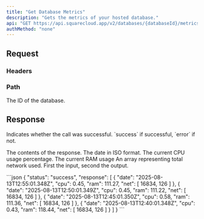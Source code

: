 ```yaml
---
title: "Get Database Metrics"
description: "Gets the metrics of your hosted database."
api: "GET https://api.squarecloud.app/v2/databases/{databaseId}/metrics"
authMethod: "none"
---
```



## Request

### Headers

<Authorization />

### Path

<ParamField path="databaseId" type="string" placeholder="Database ID" required>
  The ID of the database.
</ParamField>

## Response

<ResponseField name="status" type="string">
  Indicates whether the call was successful. `success` if successful, `error` if not.
</ResponseField>
<ResponseField name="response" type="array">

The contents of the response.
<Expandable title="Toggle object">
<ResponseField name="date" type="string">
  The date in ISO format.
</ResponseField>
<ResponseField name="cpu" type="string">
  The current CPU usage percentage.
</ResponseField>
<ResponseField name="ram" type="string">
  The current RAM usage
</ResponseField>
<ResponseField name="net" type="int[]">
  An array representing total network used. First the input, second the output.
</ResponseField>
</Expandable>
</ResponseField>

<ResponseExample>
```json
{
    "status": "success",
    "response": [
        {
            "date": "2025-08-13T12:55:01.348Z",
            "cpu": 0.45,
            "ram": 111.27,
            "net": [
                16834,
                126
            ]
        },
        {
            "date": "2025-08-13T12:50:01.349Z",
            "cpu": 0.45,
            "ram": 111.22,
            "net": [
                16834,
                126
            ]
        },
        {
            "date": "2025-08-13T12:45:01.350Z",
            "cpu": 0.58,
            "ram": 111.36,
            "net": [
                16834,
                126
            ]
        },
        {
            "date": "2025-08-13T12:40:01.348Z",
            "cpu": 0.43,
            "ram": 118.44,
            "net": [
                16834,
                126
            ]
        }
    ]
}
```
</ResponseExample>